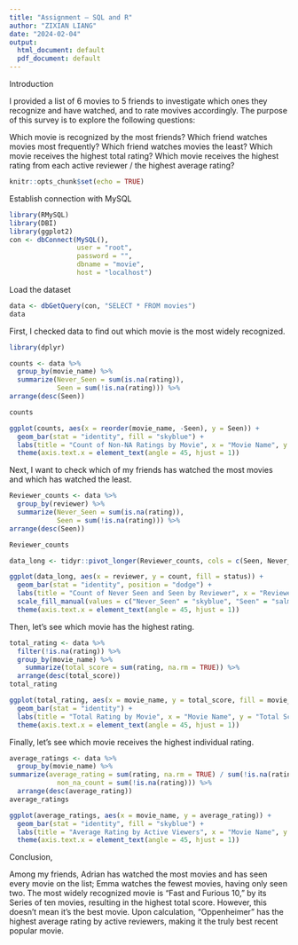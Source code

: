 ---
title: "Assignment – SQL and R"
author: "ZIXIAN LIANG"
date: "2024-02-04"
output:
  html_document: default
  pdf_document: default
---

Introduction

I provided a list of 6 movies to 5 friends to investigate which ones they recognize and have watched, and to rate movives accordingly. The purpose of this survey is to explore the following questions:

Which movie is recognized by the most friends?
Which friend watches movies most frequently?
Which friend watches movies the least?
Which movie receives the highest total rating?
Which movie receives the highest rating from each active reviewer / the highest average rating?

```{r setup, include=FALSE}
knitr::opts_chunk$set(echo = TRUE)
```

Establish connection with MySQL

```{r echo=FALSE}
library(RMySQL)
library(DBI)
library(ggplot2)
con <- dbConnect(MySQL(), 
                 user = "root", 
                 password = "", 
                 dbname = "movie", 
                 host = "localhost")

```

Load the dataset

```{r}
data <- dbGetQuery(con, "SELECT * FROM movies")
data
```
First, I checked data to find out which movie is the most widely recognized.

```{r}
library(dplyr)

counts <- data %>%
  group_by(movie_name) %>%
  summarize(Never_Seen = sum(is.na(rating)),
            Seen = sum(!is.na(rating))) %>%
arrange(desc(Seen))

counts

```

```{r}
ggplot(counts, aes(x = reorder(movie_name, -Seen), y = Seen)) +
  geom_bar(stat = "identity", fill = "skyblue") +
  labs(title = "Count of Non-NA Ratings by Movie", x = "Movie Name", y = "Seen") +
  theme(axis.text.x = element_text(angle = 45, hjust = 1))
```
Next, I want to check which of my friends has watched the most movies and which has watched the least.

```{r}
Reviewer_counts <- data %>%
  group_by(reviewer) %>%
  summarize(Never_Seen = sum(is.na(rating)),
            Seen = sum(!is.na(rating))) %>%
arrange(desc(Seen))

Reviewer_counts
```

```{r}

data_long <- tidyr::pivot_longer(Reviewer_counts, cols = c(Seen, Never_Seen ), names_to = "status", values_to = "count")

ggplot(data_long, aes(x = reviewer, y = count, fill = status)) +
  geom_bar(stat = "identity", position = "dodge") +
  labs(title = "Count of Never Seen and Seen by Reviewer", x = "Reviewer", y = "Count") +
  scale_fill_manual(values = c("Never_Seen" = "skyblue", "Seen" = "salmon")) +
  theme(axis.text.x = element_text(angle = 45, hjust = 1))
```

Then, let's see which movie has the highest rating.

```{r}
total_rating <- data %>%
  filter(!is.na(rating)) %>%
  group_by(movie_name) %>%
    summarize(total_score = sum(rating, na.rm = TRUE)) %>%
  arrange(desc(total_score))
total_rating
```
```{r}
ggplot(total_rating, aes(x = movie_name, y = total_score, fill = movie_name)) +
  geom_bar(stat = "identity") +
  labs(title = "Total Rating by Movie", x = "Movie Name", y = "Total Score") +
  theme(axis.text.x = element_text(angle = 45, hjust = 1))
```

Finally, let's see which movie receives the highest individual rating.

```{r}
average_ratings <- data %>%
  group_by(movie_name) %>%
summarize(average_rating = sum(rating, na.rm = TRUE) / sum(!is.na(rating)),
            non_na_count = sum(!is.na(rating))) %>%
  arrange(desc(average_rating))
average_ratings
```
```{r}
ggplot(average_ratings, aes(x = movie_name, y = average_rating)) +
  geom_bar(stat = "identity", fill = "skyblue") +
  labs(title = "Average Rating by Active Viewers", x = "Movie Name", y = "Average Rating") +
  theme(axis.text.x = element_text(angle = 45, hjust = 1))
```
Conclusion,

Among my friends, Adrian has watched the most movies and has seen every movie on the list; Emma watches the fewest movies, having only seen two. The most widely recognized movie is "Fast and Furious 10," by its Series of ten movies, resulting in the highest total score. However, this doesn't mean it's the best movie. Upon calculation, "Oppenheimer" has the highest average rating by active reviewers, making it the truly best recent popular movie.
